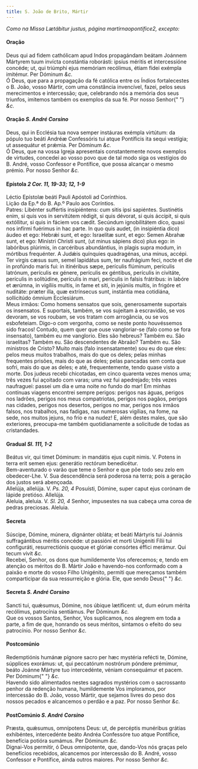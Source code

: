 ```yaml
---
title: S. João de Brito, Mártir
---
```


<em>Como na Missa Lætábitur justus, página martirnaopontifice2, excepto:</em>

<h4 class="text-center">Oração</h4>
<div class="container-fluid">
  <div class="row">
    <div class="col-6 dropcaps text-justify">
      Deus qui ad fidem cathólicam apud Indos propagándam beátam Joánnem
      Mártyrem tuum invícta constántia roborásti: ipsíus méritis et
      intercessióne concéde; ut, qui triúmphi ejus memóriam recólimus, étiam
      fídei exémpla imitémur. Per Dóminum <em>&c.</em>
    </div>
    <div class="col-6 dropcaps text-justify">
      Ó Deus, que para a propagação da fé católica entre os Índios fortalecestes
      o B. João, vosso Mártir, com uma constância invencível, fazei, pelos seus
      merecimentos e intercessão; que, celebrando nós a memória dos seus
      triunfos, imitemos também os exemplos da sua fé. Por nosso Senhor{" "}
      <em>&c.</em>
    </div>
  </div>
</div>

<h4 class="text-center">
  Oração <em>S. André Corsino</em>
</h4>
<div class="container-fluid">
  <div class="row">
    <div class="col-6 dropcaps text-justify">
      Deus, qui in Ecclésia tua nova semper instáuras exémpla virtútum: da
      pópulo tuo beáti Andréæ Confessóris tui atque Pontíficis ita sequi
      vestígia; ut assequátur et prǽmia. Per Dóminum <em>&c.</em>
    </div>
    <div class="col-6 dropcaps text-justify">
      Ó Deus, que na vossa Igreja apresentais constantemente novos exemplos de
      virtudes, concedei ao vosso povo que de tal modo siga os vestígios do B.
      André, vosso Confessor e Pontífice, que possa alcançar o mesmo prémio. Por
      nosso Senhor <em>&c.</em>
    </div>
  </div>
</div>

<h4 class="text-center">
  Epístola <em>2 Cor. 11, 19-33; 12, 1-9</em>
</h4>
<div class="container-fluid">
  <div class="row">
    <div class="col-6 text-justify">
      Léctio Epístolæ beáti Pauli Apóstoli ad Corínthios.
    </div>
    <div class="col-6 text-justify">
      Lição da Ep.ª do B. Ap.º Paulo aos Coríntios.
    </div>
    <div class="col-6 dropcaps text-justify">
      Patres: Libénter suffértis insipiéntens: cum sitis ipsi sapiéntes.
      Sustinétis enim, si quis vos in servitútem rédigit, si quis dévorat, si
      quis áccipit, si quis extóllitur, si quis in fáciem vos cædit. Secúndum
      ignobilitátem dico, quasi nos infírmi fuérimus in hac parte. In quo quis
      audet, (in insipiéntia dico) áudeo et ego: Hebrǽi sunt, et ego: Israelítæ
      sunt, et ego: Semen Abrahæ sunt, et ego: Minístri Christi sunt, (ut minus
      sápiens dico) plus ego: in labóribus plúrimis, in carcéribus abundántius,
      in plagis supra modum, in mórtibus frequénter. A Judǽis quínquies
      quadragénas, una minus, accépi. Ter virgis cæsus sum, semel lapidátus sum,
      ter naufrágium feci, nocte et die in profúndo maris fui: in itinéribus
      sæpe, perículis flúminum, perículis latrónum, perículis ex génere,
      perículis ex géntibus, perículis in civitáte, perículis in solitúdine,
      perículis in mari, perículis in falsis frátribus: in labóre et ærúmna, in
      vigíliis multis, in fame et siti, in jejúniis multis, in frigóre et
      nuditáte: præter illa, quæ extrínsecus sunt, instántia mea cotidiána,
      sollicitúdo ómnium Ecclesiárum.
    </div>
    <div class="col-6 dropcaps text-justify">
      Meus irmãos: Como homens sensatos que sois, generosamente suportais os
      insensatos. E suportais, também, se vos sujeitam à escravidão, se vos
      devoram, se vos roubam, se vos tratam com arrogância, ou se vos
      esbofeteiam. Digo-o com vergonha, como se neste ponto houvéssemos sido
      fracos! Contudo, quem quer que ouse vangloriar-se (falo como se fora
      insensato), também eu me vanglorio. Eles são hebreus? Também eu. São
      israelitas? Também eu. São descendentes de Abraão? Também eu. São
      ministros de Cristo? Muito mais (falo insensatamente) sou eu do que eles:
      pelos meus muitos trabalhos, mais do que os deles; pelas minhas frequentes
      prisões, mais do que as deles; pelas pancadas sem conta que sofri, mais do
      que as deles; e até, frequentemente, tendo quase visto a morte. Dos judeus
      recebi chicotadas, em cinco quarenta vezes menos uma; três vezes fui
      açoitado com varas; uma vez fui apedrejado; três vezes naufraguei: passei
      um dia e uma noite no fundo do mar! Em minhas contínuas viagens encontrei
      sempre perigos: perigos nas águas, perigos nos ladrões, perigos nos meus
      compatriotas, perigos nos pagãos, perigos nas cidades, perigos nos
      desertos, perigos no mar, perigos nos irmãos falsos, nos trabalhos, nas
      fadigas, nas numerosas vigílias, na fome, na sede, nos muitos jejuns, no
      frio e na nudez! E, além destes males, que são exteriores, preocupa-me
      também quotidianamente a solicitude de todas as cristandades.
    </div>
  </div>
</div>

<h4 class="text-center">
  Gradual <em>Sl. 111, 1-2</em>
</h4>
<div class="container-fluid">
  <div class="row">
    <div class="col-6 dropcaps text-justify">
      Beátus vir, qui timet Dóminum: in mandátis ejus cupit nimis. V. Potens in
      terra erit semen ejus: generátio rectórum benedicétur.
    </div>
    <div class="col-6 dropcaps text-justify">
      Bem-aventurado o varão que teme o Senhor e que põe todo seu zelo em
      obedecer-Lhe. V. Sua descendência será poderosa na terra; pois a geração
      dos justos será abençoada.
    </div>
    <div class="col-6 text-justify">
      Allelúja, allelúja. V. <em>Ps. 20, 4</em> Posuísti, Dómine, super caput
      ejus corónam de lápide pretióso. Allelúja.
    </div>
    <div class="col-6 text-justify">
      Aleluia, aleluia. V. <em>Sl. 20, 4</em> Senhor, impusestes na sua cabeça
      uma coroa de pedras preciosas. Aleluia.
    </div>
  </div>
</div>

<h4 class="text-center">Secreta</h4>
<div class="container-fluid">
  <div class="row">
    <div class="col-6 dropcaps text-justify">
      Súscipe, Dómine, múnera, dignánter obláta; et beáti Mártyris tui Joánnis
      suffragántibus méritis concéde: ut passióni et morti Unigéniti Fílii tui
      configuráti, resurrectiónis quoque et glóriæ consórtes éffici merámur. Qui
      tecum vivit <em>&c.</em>
    </div>
    <div class="col-6 dropcaps text-justify">
      Recebei, Senhor, os dons que humildemente Vos oferecemos; e, tendo em
      atenção os méritos do B. Mártir João e havendo-nos conformado com a paixão
      e morte do vosso Filho Unigénito, permiti que mereçamos também
      comparticipar da sua ressurreição e glória. Ele, que sendo Deus{" "}
      <em>&c.</em>
    </div>
  </div>
</div>

<h4 class="text-center">
  Secreta <em>S. André Corsino</em>
</h4>
<div class="container-fluid">
  <div class="row">
    <div class="col-6 dropcaps text-justify">
      Sancti tui, quǽsumus, Dómine, nos úbique lætíficent: ut, dum eórum mérita
      recólimus, patrocínia sentiámus. Per Dóminum <em>&c.</em>
    </div>
    <div class="col-6 dropcaps text-justify">
      Que os vossos Santos, Senhor, Vos suplicamos, nos alegrem em toda a parte,
      a fim de que, honrando os seus méritos, sintamos o efeito do seu
      patrocínio. Por nosso Senhor <em>&c.</em>
    </div>
  </div>
</div>

<h4 class="text-center">Postcomúnio</h4>
<div class="container-fluid">
  <div class="row">
    <div class="col-6 dropcaps text-justify">
      Redemptiónis humánæ pígnore sacro per hæc mystéria refécti te, Dómine,
      súpplices exorámus: ut, qui peccatórum nostrórum póndere prémimur, beáto
      Joánne Mártyre tuo intercedénte, véniam consequámur et pacem. Per Dóminum{" "}
      <em>&c.</em>
    </div>
    <div class="col-6 dropcaps text-justify">
      Havendo sido alimentados nestes sagrados mystérios com o sacrossanto
      penhor da redenção humana, humildemente Vos imploramos, por intercessão do
      B. João, vosso Mártir, que sejamos livres do peso dos nossos pecados e
      alcancemos o perdão e a paz. Por nosso Senhor <em>&c.</em>
    </div>
  </div>
</div>

<h4 class="text-center">
  PostComúnio <em>S. André Corsino</em>
</h4>
<div class="container-fluid">
  <div class="row">
    <div class="col-6 dropcaps text-justify">
      Præsta, quǽsumus, omnípotens Deus: ut, de percéptis munéribus grátias
      exhibéntes, intercedénte beáto Andréa Confessóre tuo atque Pontífice,
      benefícia potióra sumámus. Per Dóminum <em>&c.</em>
    </div>
    <div class="col-6 dropcaps text-justify">
      Dignai-Vos permitir, ó Deus omnipotente, que, dando-Vos nós graças pelo
      benefícios recebidos, alcancemos por intercessão do B. André, vosso
      Confessor e Pontífice, ainda outros maiores. Por nosso Senhor <em>&c.</em>
    </div>
  </div>
</div>
